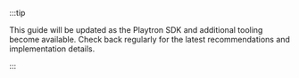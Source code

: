 :::tip

This guide will be updated as the Playtron SDK and additional tooling become available. Check back regularly for the latest recommendations and implementation details.

:::